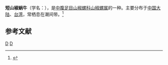 {{Speciesbox
| taxon = Assiminea brevicula
| status = LC
| status_system = IUCN3.1
| binomial_authority = (Pfeiffer, 1854)
}}
'''短山椒蜗牛'''（学名：''{{lang|la|Assiminea brevicula}}''），是[[中腹足目|中腹足目]][[山椒螺科|山椒螺科]][[山椒螺属|山椒螺属]]的一种。主要分布于[[中国大陆|中国大陆]]、[[台湾|台湾]]，常栖息在潮间带。<ref>{{cite web|url=http://shell.sinica.edu.tw/chinese/shellbase_detail.php?science_no=324|title=国际贝库：短山椒蜗牛|publisher=台湾贝类资料库|accessdate=2009-08-11|archive-date=2016-03-04|archive-url=https://web.archive.org/web/20160304120607/http://shell.sinica.edu.tw/chinese/shellbase_detail.php?science_no=324|dead-url=no}}</ref>

== 参考文献 ==
{{reflist}}
{{taxonbar}}
[[Category:_1854年描述的动物|D]]
[[Category:山椒螺属|D]]